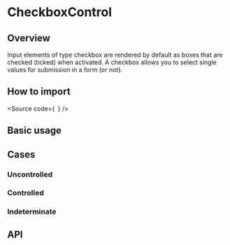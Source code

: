 

<Meta of={Stories} />

# CheckboxControl

## Overview

Input elements of type checkbox are rendered by default as boxes that are
checked (ticked) when activated. A checkbox allows you to select single
values for submission in a form (or not).

## How to import

<Source
  code={`
`}
/>

## Basic usage

<Canvas of={Stories.Base} />

## Cases

### Uncontrolled

<Canvas of={CasesStories.Uncontrolled} />

### Controlled

<Canvas of={CasesStories.Controlled} />

### Indeterminate

<Canvas of={CasesStories.Indeterminate} />

## API

<ArgTypes of={Stories} />
